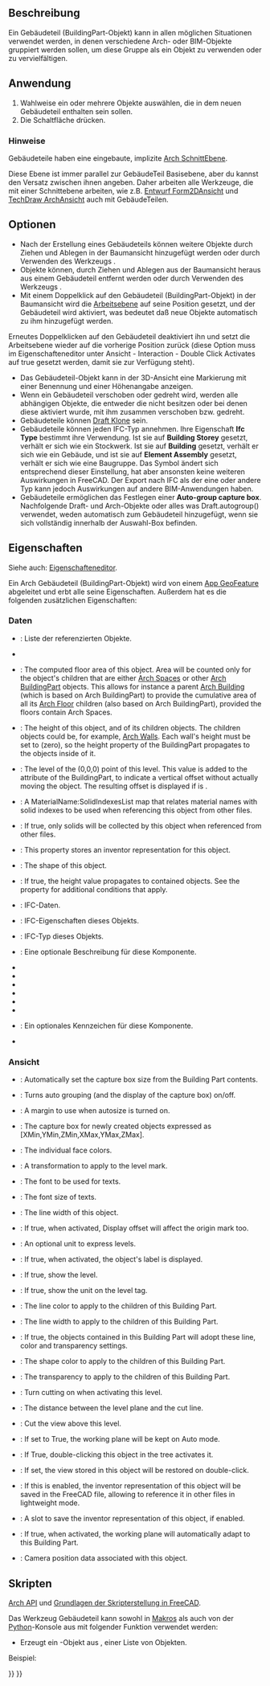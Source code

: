 <languages/>

{{Docnav/de
|
|
|[[Arch_Workbench/de|Arch]]
|IconL=
|IconR=
|IconC=Workbench_Arch.svg
}}

{{VeryImportantMessage|DIESER BEFEHL IST VERALTET<br>
Er steht in {{VersionPlus/de|1.0}} nicht zur Verfügung.<br>Das BuildingPart-Objekt ist allerdings nicht veraltet; statt diesem können die Befehle [[Arch_Building/de|Arch Gebäude]] und [[Arch_Floor/de|Arch Stockwerk]] verwendet werden, um es zu erstellen.}}

{{GuiCommand/de
|Name=Arch BuildingPart
|Name/de=Arch Gebäudeteil
|MenuLocation=Arch → Gebäudeteil, 3D/BIM → Level
|Workbenches=[[Arch_Workbench/de|Arch]]
|Version=0.18
|SeeAlso=[[Arch_Building/de|Arch Gebäude]], [[Arch_Site/de|Arch Grundstück]]
}}

<span id="Description"></span>
==Beschreibung==

Ein Gebäudeteil (BuildingPart-Objekt) kann in allen möglichen Situationen verwendet werden, in denen verschiedene Arch- oder BIM-Objekte gruppiert werden sollen, um diese Gruppe als ein Objekt zu verwenden oder zu vervielfältigen.

<span id="Usage"></span>
==Anwendung==

# Wahlweise ein oder mehrere Objekte auswählen, die in dem neuen Gebäudeteil enthalten sein sollen.
# Die Schaltfläche {{Button|[[Image:Arch BuildingPart.svg|16px]] [[Arch_BuildingPart/de|Arch Gebäudeteil]]}} drücken.

<span id="Notes"></span>
=== Hinweise ===

Gebäudeteile haben eine eingebaute, implizite [[Arch_SectionPlane/de|Arch SchnittEbene]].

Diese Ebene ist immer parallel zur GebäudeTeil Basisebene, aber du kannst den Versatz zwischen ihnen angeben. Daher arbeiten alle Werkzeuge, die mit einer Schnittebene arbeiten, wie z.B. [[Draft_Shape2DView/de|Entwurf Form2DAnsicht]] und [[TechDraw_ArchView/de|TechDraw ArchAnsicht]] auch mit GebäudeTeilen.

<span id="Options"></span>
==Optionen==

* Nach der Erstellung eines Gebäudeteils können weitere Objekte durch Ziehen und Ablegen in der Baumansicht hinzugefügt werden oder durch Verwenden des Werkzeugs {{Button|[[Image:Arch Add.svg|16px]] [[Arch_Add/de|Arch Hinzufügen]]}}.
* Objekte können, durch Ziehen und Ablegen aus der Baumansicht heraus aus einem Gebäudeteil entfernt werden oder durch Verwenden des Werkzeugs {{Button|[[Image:Arch Remove.svg|16px]] [[Arch_Remove/de|Arch Entfernen]]}}.
* Mit einem Doppelklick auf den Gebäudeteil (BuildingPart-Objekt) in der Baumansicht wird die [[Draft_SelectPlane/de|Arbeitsebene]] auf seine Position gesetzt, und der Gebäudeteil wird aktiviert, was bedeutet daß neue Objekte automatisch zu ihm hinzugefügt werden.
Erneutes Doppelklicken auf den Gebäudeteil deaktiviert ihn und setzt die Arbeitsebene wieder auf die vorherige Position zurück (diese Option muss im Eigenschafteneditor unter Ansicht - Interaction - Double Click Activates auf true gesetzt werden, damit sie zur Verfügung steht).
* Das Gebäudeteil-Objekt kann in der 3D-Ansicht eine Markierung mit einer Benennung und einer Höhenangabe anzeigen.
* Wenn ein Gebäudeteil verschoben oder gedreht wird, werden alle abhängigen Objekte, die entweder die {{PropertyData/de|Move With Host}} nicht besitzen oder bei denen diese aktiviert wurde, mit ihm zusammen verschoben bzw. gedreht.
* Gebäudeteile können [[Draft_Clone/de|Draft Klone]] sein.
* Gebäudeteile können jeden IFC-Typ annehmen. Ihre Eigenschaft '''Ifc Type''' bestimmt ihre Verwendung. Ist sie auf '''Building Storey''' gesetzt, verhält er sich wie ein Stockwerk. Ist sie auf '''Building''' gesetzt, verhält er sich wie ein Gebäude, und ist sie auf '''Element Assembly''' gesetzt, verhält er sich wie eine Baugruppe. Das Symbol ändert sich entsprechend dieser Einstellung, hat aber ansonsten keine weiteren Auswirkungen in FreeCAD. Der Export nach IFC als der eine oder andere Typ kann jedoch Auswirkungen auf andere BIM-Anwendungen haben.
* Gebäudeteile ermöglichen das Festlegen einer '''Auto-group capture box'''. Nachfolgende Draft- und Arch-Objekte oder alles was Draft.autogroup() verwendet, weden automatisch zum Gebäudeteil hinzugefügt, wenn sie sich vollständig innerhalb der Auswahl-Box befinden. {{Version/de|0.20}}

<span id="Properties"></span>
==Eigenschaften==

Siehe auch: [[Property_editor/de|Eigenschafteneditor]].

Ein Arch Gebäudeteil (BuildingPart-Objekt) wird von einem [[App_GeoFeature/de|App GeoFeature]] abgeleitet und erbt alle seine Eigenschaften. Außerdem hat es die folgenden zusätzlichen Eigenschaften:

<span id="Data"></span>
===Daten===

{{TitleProperty|Basis}}

* {{PropertyData/de|Group|LinkList}}: Liste der referenzierten Objekte.
* {{PropertyData/de|_ Group Touched|Bool|Hidden}}

{{TitleProperty|Building Part}}

* {{PropertyData|Area|Area}}: The computed floor area of this object. Area will be counted only for the object's children that are either [[Arch_Space|Arch Spaces]] or other [[Arch_BuildingPart|Arch BuildingPart]] objects. This allows for instance a parent [[Arch_Building|Arch Building]] (which is based on Arch BuildingPart) to provide the cumulative area of all its [[Arch_Floor|Arch Floor]] children (also based on Arch BuildingPart), provided the floors contain Arch Spaces.  
* {{PropertyData|Height|Length}}: The height of this object, and of its children objects. The children objects could be, for example, [[Arch Wall|Arch Walls]]. Each wall's height must be set to {{incode|0}} (zero), so the height property of the BuildingPart propagates to the objects inside of it.
* {{PropertyData|Level Offset|Length}}: The level of the (0,0,0) point of this level. This value is added to the {{incode|Placement.Base.z}} attribute of the BuildingPart, to indicate a vertical offset without actually moving the object. The resulting offset is displayed if {{PropertyView|Show Level}} is {{TRUE}}.
* {{PropertyData|Materials Table|Map|Hidden}}: A MaterialName:SolidIndexesList map that relates material names with solid indexes to be used when referencing this object from other files.
* {{PropertyData|Only Solids|Bool}}: If true, only solids will be collected by this object when referenced from other files.
* {{PropertyData|Saved Inventor|FileIncluded|Hidden}}: This property stores an inventor representation for this object.
* {{PropertyData|Shape|PartShape|Hidden}}: The shape of this object.

{{TitleProperty|Children}}

* {{PropertyData|Height Propagate|Bool}}: If true, the height value propagates to contained objects. See the {{PropertyData|Height}} property for additional conditions that apply.

{{TitleProperty|IFC}}

* {{PropertyData/de|Ifc Data|Map|Hidden}}: IFC-Daten.
* {{PropertyData/de|Ifc Properties|Map|Hidden}}: IFC-Eigenschaften dieses Objekts.
* {{PropertyData/de|Ifc Type|Enumeration}}: IFC-Typ dieses Objekts.

{{TitleProperty|IFC Attributes}}

* {{PropertyData/de|Description|String}}: Eine optionale Beschreibung für diese Komponente.
* {{PropertyData/de|Global Id|String}}
* {{PropertyData/de|Object Type|String}}
* {{PropertyData/de|Overall Height|Length}}
* {{PropertyData/de|Overall Width|Length}}
* {{PropertyData/de|Partitioning Type|Enumeration}}
* {{PropertyData/de|Predefined Type|Enumeration}}
* {{PropertyData/de|Tag|String}}: Ein optionales Kennzeichen für diese Komponente.
* {{PropertyData/de|User Defined Partitioning Type|String}}

<span id="View"></span>
===Ansicht===

{{TitleProperty|Auto Group}}

* {{PropertyView|Autogroup Autosize|Bool}}: Automatically set the capture box size from the Building Part contents. {{Version|0.20}}
* {{PropertyView|Autogroup Box|Bool}}: Turns auto grouping (and the display of the capture box) on/off. {{Version|0.20}}
* {{PropertyView|Autogroup Margin|Length}}: A margin to use when autosize is turned on. {{Version|0.20}}
* {{PropertyView|Autogroup Size|IntegerList}}: The capture box for newly created objects expressed as [XMin,YMin,ZMin,XMax,YMax,ZMax]. {{Version|0.20}}

{{TitleProperty|Building Part}}

* {{PropertyView|Diffuse Color|ColorList|Hidden}}: The individual face colors.
* {{PropertyView|Display Offset|Placement}}: A transformation to apply to the level mark.
* {{PropertyView|Font Name|Font}}: The font to be used for texts.
* {{PropertyView|Font Size|Length}}: The font size of texts.
* {{PropertyView|Line Width|Float}}: The line width of this object.
* {{PropertyView|Origin Offset|Bool}}: If true, when activated, Display offset will affect the origin mark too.
* {{PropertyView|Override Unit|String}}: An optional unit to express levels.
* {{PropertyView|Show Label|Bool}}: If true, when activated, the object's label is displayed.
* {{PropertyView|Show Level|Bool}}: If true, show the level.
* {{PropertyView|Show Unit|Bool}}: If true, show the unit on the level tag.

{{TitleProperty|Children}}

* {{PropertyView|Children Line Color|Color}}: The line color to apply to the children of this Building Part.
* {{PropertyView|Children Line Width|Float}}: The line width to apply to the children of this Building Part.
* {{PropertyView|Children Override|Bool}}: If true, the objects contained in this Building Part will adopt these line, color and transparency settings.
* {{PropertyView|Children Shape Color|Color}}: The shape color to apply to the children of this Building Part.
* {{PropertyView|Children Transparency|Percent}}: The transparency to apply to the children of this Building Part.

{{TitleProperty|Clip}}

* {{PropertyView|Auto Cut View|Bool}}: Turn cutting on when activating this level.
* {{PropertyView|Cut Margin|Length}}: The distance between the level plane and the cut line.
* {{PropertyView|Cut View|Bool}}: Cut the view above this level.

{{TitleProperty|Interactions}}

* {{PropertyView|Auto Working Plane|Bool}}: If set to True, the working plane will be kept on Auto mode.
* {{PropertyView|Double Click Activates|Bool}}: If True, double-clicking this object in the tree activates it.
* {{PropertyView|Restore View|Bool}}: If set, the view stored in this object will be restored on double-click.
* {{PropertyView|Save Inventor|Bool}}: If this is enabled, the inventor representation of this object will be saved in the FreeCAD file, allowing to reference it in other files in lightweight mode.
* {{PropertyView|Saved Inventor|FileIncluded|Hidden}}: A slot to save the inventor representation of this object, if enabled.
* {{PropertyView|Set Working Plane|Bool}}: If true, when activated, the working plane will automatically adapt to this Building Part.
* {{PropertyView|View Data|FloatList|Hidden}}: Camera position data associated with this object.

<span id="Scripting"></span>
==Skripten==

{{Emphasis|Siehe auch:}} [[Arch_API/de|Arch API]] und [[FreeCAD_Scripting_Basics/de|Grundlagen der Skripterstellung in FreeCAD]].

Das Werkzeug Gebäudeteil kann sowohl in [[macros/de|Makros]] als auch von der [[Python/de|Python]]-Konsole aus mit folgender Funktion verwendet werden:

{{Code|code=
BuildingPart = makeBuildingPart(objectslist=None)
}}

* Erzeugt ein {{incode|Building}}-Objekt aus {{incode|objectslist}}, einer Liste von Objekten.

Beispiel:
{{Code|code=
import FreeCAD, Draft, Arch

p1 = FreeCAD.Vector(0, 0, 0)
p2 = FreeCAD.Vector(2000, 0, 0)
baseline = Draft.makeLine(p1, p2)
baseline2 = Draft.makeLine(p1, -1*p2)

Wall1 = Arch.makeWall(baseline, length=None, width=150, height=2000)
Wall2 = Arch.makeWall(baseline2, length=None, width=150, height=1800)
FreeCAD.ActiveDocument.recompute()

BuildingPart = Arch.makeBuildingPart([Wall1, Wall2])

Floor = Arch.makeFloor([BuildingPart])
Building = Arch.makeBuilding([Floor])
Site = Arch.makeSite(Building)
FreeCAD.ActiveDocument.recompute()
}}


{{Docnav/de
|
|
|[[Arch_Workbench/de|Arch]]
|IconL=
|IconR=
|IconC=Workbench_Arch.svg
}}

{{BIM_Tools_navi{{#translation:}}}}
{{Userdocnavi{{#translation:}}}}